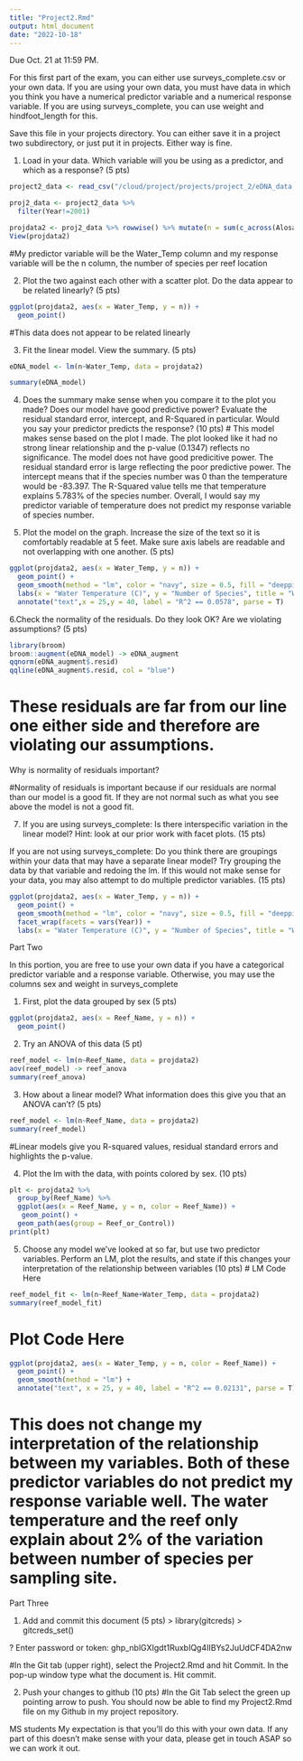 ```yaml
---
title: "Project2.Rmd"
output: html_document
date: "2022-10-18"
---
```

Due Oct. 21 at 11:59 PM.

For this first part of the exam, you can either use surveys_complete.csv or your own data. If you are using your own data, you must have data in which you think you have a numerical predictor variable and a numerical response variable. If you are using surveys_complete, you can use weight and hindfoot_length for this.

Save this file in your projects directory. You can either save it in a project two subdirectory, or just put it in projects. Either way is fine.

1. Load in your data. Which variable will you be using as a predictor, and which as a response? (5 pts)

```r
project2_data <- read_csv("/cloud/project/projects/project_2/eDNA_data.csv")

proj2_data <- project2_data %>% 
  filter(Year!=2001)

projdata2 <- proj2_data %>% rowwise() %>% mutate(n = sum(c_across(Alosa_sp:Trinectes_maculatus)))
View(projdata2)

```
#My predictor variable will be the Water_Temp column and my response variable will be the n column, the number of species per reef location

2. Plot the two against each other with a scatter plot. Do the data appear to be related linearly? (5 pts)
```r
ggplot(projdata2, aes(x = Water_Temp, y = n)) +
  geom_point()
```

#This data does not appear to be related linearly

3. Fit the linear model. View the summary. (5 pts)
```r
eDNA_model <- lm(n~Water_Temp, data = projdata2)

summary(eDNA_model)
```

4. Does the summary make sense when you compare it to the plot you made? Does our model have good predictive power? Evaluate the residual standard error, intercept, and R-Squared in particular. Would you say your predictor predicts the response? (10 pts)
# This model makes sense based on the plot I made. The plot looked like it had no strong linear relationship and the p-value (0.1347) reflects no significance. The model does not have good predicitive power. The residual standard error is large reflecting the poor predictive power. The intercept means that if the species number was 0 than the temperature would be -83.397. The R-Squared value tells me that temperature explains 5.783% of the species number. Overall, I would say my predictor variable of temperature does not predict my response variable of species number.

5. Plot the model on the graph. Increase the size of the text so it is comfortably readable at 5 feet. Make sure axis labels are readable and not overlapping with one another. (5 pts)
```r
ggplot(projdata2, aes(x = Water_Temp, y = n)) +
  geom_point() +
  geom_smooth(method = "lm", color = "navy", size = 0.5, fill = "deeppink") +
  labs(x = "Water Temperature (C)", y = "Number of Species", title = "Water Temperature v Number of Species") +
  annotate("text",x = 25,y = 40, label = "R^2 == 0.0578", parse = T)
```

6.Check the normality of the residuals. Do they look OK? Are we violating assumptions? (5 pts)
```r
library(broom)
broom::augment(eDNA_model) -> eDNA_augment
qqnorm(eDNA_augment$.resid)
qqline(eDNA_augment$.resid, col = "blue")
```
# These residuals are far from our line one either side and therefore are violating our assumptions.

Why is normality of residuals important?

#Normality of residuals is important because if our residuals are normal than our model is a good fit. If they are not normal such as what you see above the model is not a good fit.

7. If you are using surveys_complete: Is there interspecific variation in the linear model? Hint: look at our prior work with facet plots. (15 pts)

If you are not using surveys_complete: Do you think there are groupings within your data that may have a separate linear model? Try grouping the data by that variable and redoing the lm. If this would not make sense for your data, you may also attempt to do multiple predictor variables. (15 pts)
```r
ggplot(projdata2, aes(x = Water_Temp, y = n)) +
  geom_point() +
  geom_smooth(method = "lm", color = "navy", size = 0.5, fill = "deeppink") +
  facet_wrap(facets = vars(Year)) +
  labs(x = "Water Temperature (C)", y = "Number of Species", title = "Water Temperature v Number of Species")
```

Part Two

In this portion, you are free to use your own data if you have a categorical predictor variable and a response variable. Otherwise, you may use the columns sex and weight in surveys_complete

1. First, plot the data grouped by sex (5 pts)
```r
ggplot(projdata2, aes(x = Reef_Name, y = n)) +
  geom_point()
```

2. Try an ANOVA of this data (5 pt)
```r
reef_model <- lm(n~Reef_Name, data = projdata2)
aov(reef_model) -> reef_anova
summary(reef_anova)
```

3. How about a linear model? What information does this give you that an ANOVA can’t? (5 pts)
```r
reef_model <- lm(n~Reef_Name, data = projdata2)
summary(reef_model)
```
#Linear models give you R-squared values, residual standard errors and highlights the p-value.

4. Plot the lm with the data, with points colored by sex. (10 pts)
```r
plt <- projdata2 %>% 
  group_by(Reef_Name) %>% 
  ggplot(aes(x = Reef_Name, y = n, color = Reef_Name)) +
   geom_point() +
  geom_path(aes(group = Reef_or_Control))
print(plt)
```

5. Choose any model we’ve looked at so far, but use two predictor variables. Perform an LM, plot the results, and state if this changes your interpretation of the relationship between variables (10 pts)
# LM Code Here 
```r
reef_model_fit <- lm(n~Reef_Name+Water_Temp, data = projdata2)
summary(reef_model_fit)
```

# Plot Code Here 
```r
ggplot(projdata2, aes(x = Water_Temp, y = n, color = Reef_Name)) +
  geom_point() +
  geom_smooth(method = "lm") +
  annotate("text", x = 25, y = 40, label = "R^2 == 0.02131", parse = T)
```

# This does not change my interpretation of the relationship between my variables. Both of these predictor variables do not predict my response variable well. The water temperature and the reef only explain about 2% of the variation between number of species per sampling site.

Part Three

1. Add and commit this document (5 pts)
> library(gitcreds)
> gitcreds_set()

? Enter password or token: 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

#In the Git tab (upper right), select the Project2.Rmd and hit Commit. In the pop-up window type what the document is. Hit commit.

2. Push your changes to github (10 pts)
#In the Git Tab select the green up pointing arrow to push. You should now be able to find my Project2.Rmd file on my Github in my project repository.

MS students
My expectation is that you’ll do this with your own data. If any part of this doesn’t make sense with your data, please get in touch ASAP so we can work it out.


